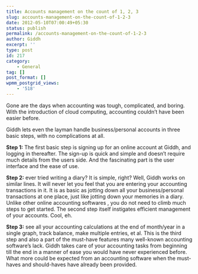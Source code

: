 ```yaml
---
title: Accounts management on the count of 1, 2, 3
slug: accounts-management-on-the-count-of-1-2-3
date: 2012-05-10T07:00:49+05:30
status: publish
permalink: /accounts-management-on-the-count-of-1-2-3
author: Giddh
excerpt: ''
type: post
id: 217
category:
    - General
tag: []
post_format: []
wpmm_postgrid_views:
    - '518'
---
```

Gone are the days when accounting was tough, complicated, and boring. With the introduction of cloud computing, accounting couldn’t have been easier before.

Giddh lets even the layman handle business/personal accounts in three basic steps, with no complications at all.

**Step 1:** The first basic step is signing up for an online account at Giddh, and logging in thereafter. The sign-up is quick and simple and doesn’t require much details from the users side. And the fascinating part is the user interface and the ease of use.

**Step 2:** ever tried writing a diary? It is simple, right? Well, Giddh works on similar lines. It will never let you feel that you are entering your accounting transactions in it. It is as basic as jotting down all your business/personal transactions at one place, just like jotting down your memories in a diary. Unlike other online accounting softwares , you do not need to climb much steps to get started. The second step itself instigates efficient management of your accounts. Cool, eh.

**Step 3:** see all your accounting calculations at the end of month/year in a single graph, track balance, make multiple entries, et al. This is the third step and also a part of the must-have features many well-known accounting software’s lack. Giddh takes care of your accounting tasks from beginning till the end in a manner of ease you would have never experienced before. What more could be expected from an accounting software when the must-haves and should-haves have already been provided.